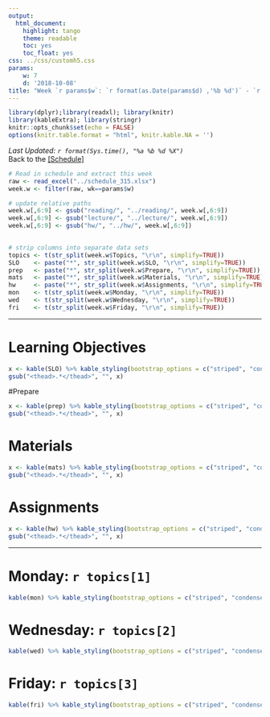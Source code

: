 ```yaml
---
output:
  html_document:
    highlight: tango
    theme: readable
    toc: yes
    toc_float: yes
css: ../css/customh5.css
params:
    w: 7
    d: '2018-10-08'
title: "Week `r params$w`: `r format(as.Date(params$d) ,'%b %d')` - `r format(as.Date(params$d)+6 ,'%b %d')`"
---
```


```r
library(dplyr);library(readxl); library(knitr)
library(kableExtra); library(stringr)
knitr::opts_chunk$set(echo = FALSE)
options(knitr.table.format = "html", knitr.kable.NA = '') 
```

_Last Updated: `r format(Sys.time(), "%a %b %d %X")` _  
Back to the [[Schedule]](../schedule.html)
<br>

```r
# Read in schedule and extract this week
raw <- read_excel("../schedule_315.xlsx")
week.w <- filter(raw, wk==params$w)

# update relative paths
week.w[,6:9] <- gsub("reading/", "../reading/", week.w[,6:9]) 
week.w[,6:9] <- gsub("lecture/", "../lecture/", week.w[,6:9]) 
week.w[,6:9] <- gsub("hw/", "../hw/", week.w[,6:9]) 

  
# strip columns into separate data sets
topics <- t(str_split(week.w$Topics, "\r\n", simplify=TRUE))
SLO    <- paste("*", str_split(week.w$SLO, "\r\n", simplify=TRUE))
prep   <- paste("*", str_split(week.w$Prepare, "\r\n", simplify=TRUE))
mats   <- paste("*", str_split(week.w$Materials, "\r\n", simplify=TRUE))
hw     <- paste("*", str_split(week.w$Assignments, "\r\n", simplify=TRUE))
mon    <- t(str_split(week.w$Monday, "\r\n", simplify=TRUE))
wed    <- t(str_split(week.w$Wednesday, "\r\n", simplify=TRUE))
fri    <- t(str_split(week.w$Friday, "\r\n", simplify=TRUE))
```

----

# Learning Objectives
```r
x <- kable(SLO) %>% kable_styling(bootstrap_options = c("striped", "condensed"))
gsub("<thead>.*</thead>", "", x)
```

#Prepare
```r
x <- kable(prep) %>% kable_styling(bootstrap_options = c("striped", "condensed"))
gsub("<thead>.*</thead>", "", x)
```

# Materials
```r
x <- kable(mats) %>% kable_styling(bootstrap_options = c("striped", "condensed"))
gsub("<thead>.*</thead>", "", x)
```

# Assignments
```r
x <- kable(hw) %>% kable_styling(bootstrap_options = c("striped", "condensed"))
gsub("<thead>.*</thead>", "", x)
```


----

# Monday: `r topics[1]`

```r
kable(mon) %>% kable_styling(bootstrap_options = c("striped", "condensed"))
```


# Wednesday: `r topics[2]`

```r
kable(wed) %>% kable_styling(bootstrap_options = c("striped", "condensed"))
```

# Friday: `r topics[3]`

```r
kable(fri) %>% kable_styling(bootstrap_options = c("striped", "condensed"))
```


